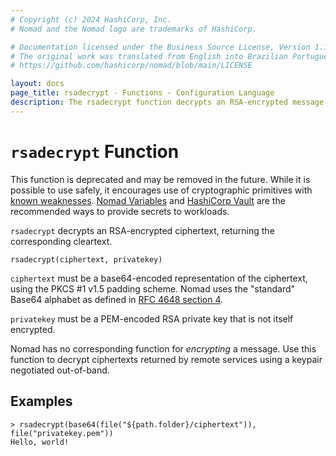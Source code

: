 ```yaml
---
# Copyright (c) 2024 HashiCorp, Inc.
# Nomad and the Nomad logo are trademarks of HashiCorp.

# Documentation licensed under the Business Source License, Version 1.1.
# The original work was translated from English into Brazilian Portuguese.
# https://github.com/hashicorp/nomad/blob/main/LICENSE

layout: docs
page_title: rsadecrypt - Functions - Configuration Language
description: The rsadecrypt function decrypts an RSA-encrypted message.
---
```


# `rsadecrypt` Function

<Note title="Deprecated">
This function is deprecated and may be removed in the future.
</Note>

<Warning>
While it is possible to use safely, it encourages use of cryptographic
primitives with <a href="https://en.wikipedia.org/wiki/PKCS_1#Attacks">known
weaknesses</a>. <a href="/nomad/docs/concepts/variables">Nomad Variables</a>
and <a href="/nomad/docs/secure/vault">HashiCorp Vault</a> are
the recommended ways to provide secrets to workloads.
</Warning>

`rsadecrypt` decrypts an RSA-encrypted ciphertext, returning the corresponding
cleartext.

```hcl
rsadecrypt(ciphertext, privatekey)
```

`ciphertext` must be a base64-encoded representation of the ciphertext, using
the PKCS #1 v1.5 padding scheme. Nomad uses the "standard" Base64 alphabet
as defined in [RFC 4648 section 4](https://tools.ietf.org/html/rfc4648#section-4).

`privatekey` must be a PEM-encoded RSA private key that is not itself
encrypted.

Nomad has no corresponding function for _encrypting_ a message. Use this
function to decrypt ciphertexts returned by remote services using a keypair
negotiated out-of-band.

## Examples

```shell-session
> rsadecrypt(base64(file("${path.folder}/ciphertext")), file("privatekey.pem"))
Hello, world!
```
